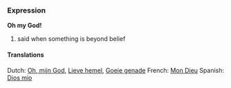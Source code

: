 ===Expression===
'''Oh my God!'''

# said when something is beyond belief

====Translations====
Dutch: [[Oh, mijn God]], [[Lieve hemel]], [[Goeie genade]]
French: [[Mon Dieu]]
Spanish: [[Dios mio]]